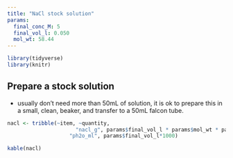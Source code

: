 ```yaml
---
title: "NaCl stock solution"
params:
  final_conc_M: 5
  final_vol_l: 0.050
  mol_wt: 58.44
---
```

```r
library(tidyverse)
library(knitr)
```

## Prepare a stock solution 
- usually don't need more than 50mL of solution, it is ok to prepare this in a small, clean, beaker, and transfer to a 50mL falcon tube.  
```r

nacl <- tribble(~item, ~quantity,
                      "nacl_g", params$final_vol_l * params$mol_wt * params$final_conc_M,
                    "ph2o_ml", params$final_vol_l*1000)

kable(nacl)

```

